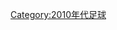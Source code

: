 {{Commonscat|2010 in association football}}
{{依分類劃分的年份
|m=2
|c=0
|d=1
|y=0
|cat=足球
|sortkey=足球
|parent=21世纪各年足球
|subcat=2010年體育
}}
[[Category:2010年代足球|Category:2010年代足球]]